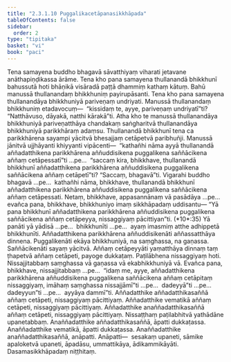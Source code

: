 ```yaml
---
title: "2.3.1.10 Puggalikacetāpanasikkhāpada"
tableOfContents: false
sidebar:
  order: 2
type: "tipitaka"
basket: "vi"
book: "paci"
---
```



<DynamicBreadcrumb />

<Division number="778" book="paci">

<Paragraph number="2529" book="paci">
Tena samayena buddho bhagavā sāvatthiyaṃ viharati jetavane anāthapiṇḍikassa ārāme. Tena kho pana samayena thullanandā bhikkhunī bahussutā hoti bhāṇikā visāradā paṭṭā dhammiṃ kathaṃ kātuṃ. Bahū manussā thullanandaṃ bhikkhuniṃ payirupāsanti. Tena kho pana samayena thullanandāya bhikkhuniyā pariveṇaṃ undriyati. Manussā thullanandaṃ bhikkhuniṃ etadavocuṃ—  “kissidaṃ te, ayye, pariveṇaṃ undriyatī”ti? “Natthāvuso, dāyakā, natthi kārakā”ti. Atha kho te manussā thullanandāya bhikkhuniyā pariveṇatthāya chandakaṃ saṅgharitvā thullanandāya bhikkhuniyā parikkhāraṃ adaṃsu. Thullanandā bhikkhunī tena ca parikkhārena sayampi yācitvā bhesajjaṃ cetāpetvā paribhuñji.
</Paragraph>

<Paragraph number="2530" book="paci">
Manussā jānitvā ujjhāyanti khiyyanti vipācenti—  “kathañhi nāma ayyā thullanandā aññadatthikena parikkhārena aññuddisikena puggalikena saññācikena aññaṃ cetāpessatī”ti …pe…  “saccaṃ kira, bhikkhave, thullanandā bhikkhunī aññadatthikena parikkhārena aññuddisikena puggalikena saññācikena aññaṃ cetāpetī”ti? “Saccaṃ, bhagavā”ti. Vigarahi buddho bhagavā …pe…  kathañhi nāma, bhikkhave, thullanandā bhikkhunī aññadatthikena parikkhārena aññuddisikena puggalikena saññācikena aññaṃ cetāpessati. Netaṃ, bhikkhave, appasannānaṃ vā pasādāya …pe…  evañca pana, bhikkhave, bhikkhuniyo imaṃ sikkhāpadaṃ uddisantu—
</Paragraph>

</Division>
<Division number="779" book="paci">

<Paragraph number="2531" book="paci">
<Emphasis>“Yā pana bhikkhunī aññadatthikena parikkhārena aññuddisikena puggalikena saññācikena aññaṃ cetāpeyya, nissaggiyaṃ pācittiyan”</Emphasis>ti. (*10*:<Emphasis>35</Emphasis>)
</Paragraph>

</Division>
<Division number="780" book="paci">

<Paragraph number="2532" book="paci">
<Emphasis>Yā panā</Emphasis>ti yā yādisā …pe…  bhikkhunīti …pe…  ayaṃ imasmiṃ atthe adhippetā bhikkhunīti.
</Paragraph>

<Paragraph number="2533" book="paci">
<Emphasis>Aññadatthikena parikkhārena aññuddisikenā</Emphasis>ti aññassatthāya dinnena.
</Paragraph>

<Paragraph number="2534" book="paci">
<Emphasis>Puggalikenā</Emphasis>ti ekāya bhikkhuniyā, na saṃghassa, na gaṇassa.
</Paragraph>

<Paragraph number="2535" book="paci">
<Emphasis>Saññācikenā</Emphasis>ti sayaṃ yācitvā.
</Paragraph>

<Paragraph number="2536" book="paci">
<Emphasis>Aññaṃ cetāpeyyā</Emphasis>ti yaṃatthāya dinnaṃ taṃ ṭhapetvā aññaṃ cetāpeti, payoge dukkaṭaṃ. Paṭilābhena nissaggiyaṃ hoti. Nissajjitabbaṃ saṃghassa vā gaṇassa vā ekabhikkhuniyā vā. Evañca pana, bhikkhave, nissajjitabbaṃ …pe…  “idaṃ me, ayye, aññadatthikena parikkhārena aññuddisikena puggalikena saññācikena aññaṃ cetāpitaṃ nissaggiyaṃ, imāhaṃ saṃghassa nissajjāmī”ti …pe…  dadeyyā”ti …pe…  dadeyyun”ti …pe…  ayyāya dammī”ti.
</Paragraph>

</Division>
<Division number="781" book="paci">

<Paragraph number="2537" book="paci">
Aññadatthike aññadatthikasaññā aññaṃ cetāpeti, nissaggiyaṃ pācittiyaṃ. Aññadatthike vematikā aññaṃ cetāpeti, nissaggiyaṃ pācittiyaṃ. Aññadatthike anaññadatthikasaññā aññaṃ cetāpeti, nissaggiyaṃ pācittiyaṃ. Nissaṭṭhaṃ paṭilabhitvā yathādāne upanetabbaṃ.
</Paragraph>

<Paragraph number="2538" book="paci">
Anaññadatthike aññadatthikasaññā, āpatti dukkaṭassa. Anaññadatthike vematikā, āpatti dukkaṭassa. Anaññadatthike anaññadatthikasaññā, anāpatti.
</Paragraph>

</Division>
<Division number="782" book="paci">

<Paragraph number="2539" book="paci">
Anāpatti—  sesakaṃ upaneti, sāmike apaloketvā upaneti, āpadāsu, ummattikāya, ādikammikāyāti.

</Paragraph>
</Division>

<Paragraph number="2540" type="center" book="paci">
Dasamasikkhāpadaṃ niṭṭhitaṃ.
</Paragraph>